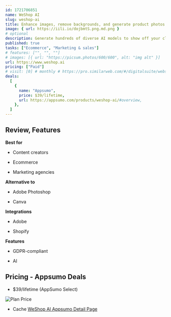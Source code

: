 ```yaml
---
id: 1721706851
name: WeShop AI
slug: weshop-ai
title: Enhance images, remove backgrounds, and generate product photos with this AI creative studio
image: { url: https://iili.io/dojbmtS.png.md.png }
# optional
description: Generate hundreds of diverse AI models to show off your clothing productsPlace your physical products in stunning backdrops for better product images
published: true
tasks: ["Ecommerce", "Marketing & sales"]
# features: ["", "", ""]
# images: [{ url: "https://picsum.photos/600/600", alt: "img alt" }]
url: https://www.weshop.ai
pricing: ["Paid"]
# visit: [0] # monthly # https://pro.similarweb.com/#/digitalsuite/websiteanalysis/home
deals:
  [
    {
      name: "Appsumo",
      price: $39/lifetime,
      url: https://appsumo.com/products/weshop-ai/#overview,
    },
  ]
---
```


## Review, Features

**Best for**

- Content creators

- Ecommerce

- Marketing agencies

**Alternative to**

- Adobe Photoshop

- Canva

**Integrations**

- Adobe

- Shopify

**Features**

- GDPR-compliant

- AI

## Pricing - Appsumo Deals

- $39/lifetime (AppSumo Select)

<Img src="https://iili.io/doeBdiu.png" alt="Plan Price" />

- Cache [WeShop AI Appsumo Detail Page](https://iili.io/doeBzWF.png)
